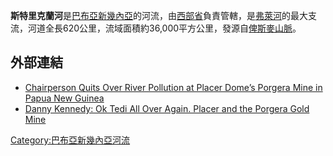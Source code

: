 {{noteTA
|G1 = TO
}}
'''斯特里克蘭河'''是[[巴布亞新幾內亞|巴布亞新幾內亞]]的河流，由[[西部省_(巴布亞新畿內亞)|西部省]]負責管轄，是[[弗萊河|弗萊河]]的最大支流，河道全長620公里，流域面積約36,000平方公里，發源自[[俾斯麥山脈|俾斯麥山脈]]。

==外部連結==
* [https://web.archive.org/web/20070928013551/http://www.minesandcommunities.org/Action/press6.htm Chairperson Quits Over River Pollution at Placer Dome’s Porgera Mine in Papua New Guinea]
* [http://multinationalmonitor.org/hyper/mm0396.07.html Danny Kennedy: Ok Tedi All Over Again. Placer and the Porgera Gold Mine] {{Wayback|url=http://multinationalmonitor.org/hyper/mm0396.07.html |date=20120620221503 }}

{{PapuaNewGuinea-geo-stub}}
[[Category:巴布亞新幾內亞河流|Category:巴布亞新幾內亞河流]]